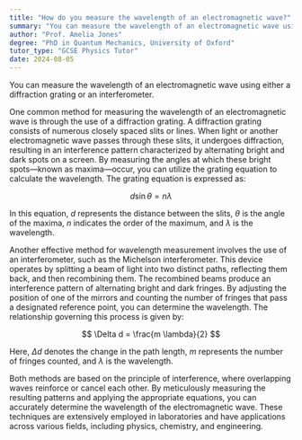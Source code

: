 ```yaml
---
title: "How do you measure the wavelength of an electromagnetic wave?"
summary: "You can measure the wavelength of an electromagnetic wave using a diffraction grating or an interferometer."
author: "Prof. Amelia Jones"
degree: "PhD in Quantum Mechanics, University of Oxford"
tutor_type: "GCSE Physics Tutor"
date: 2024-08-05
---
```


You can measure the wavelength of an electromagnetic wave using either a diffraction grating or an interferometer.

One common method for measuring the wavelength of an electromagnetic wave is through the use of a diffraction grating. A diffraction grating consists of numerous closely spaced slits or lines. When light or another electromagnetic wave passes through these slits, it undergoes diffraction, resulting in an interference pattern characterized by alternating bright and dark spots on a screen. By measuring the angles at which these bright spots—known as maxima—occur, you can utilize the grating equation to calculate the wavelength. The grating equation is expressed as:

$$
d \sin \theta = n \lambda
$$

In this equation, $d$ represents the distance between the slits, $\theta$ is the angle of the maxima, $n$ indicates the order of the maximum, and $\lambda$ is the wavelength.

Another effective method for wavelength measurement involves the use of an interferometer, such as the Michelson interferometer. This device operates by splitting a beam of light into two distinct paths, reflecting them back, and then recombining them. The recombined beams produce an interference pattern of alternating bright and dark fringes. By adjusting the position of one of the mirrors and counting the number of fringes that pass a designated reference point, you can determine the wavelength. The relationship governing this process is given by:

$$
\Delta d = \frac{m \lambda}{2}
$$

Here, $\Delta d$ denotes the change in the path length, $m$ represents the number of fringes counted, and $\lambda$ is the wavelength.

Both methods are based on the principle of interference, where overlapping waves reinforce or cancel each other. By meticulously measuring the resulting patterns and applying the appropriate equations, you can accurately determine the wavelength of the electromagnetic wave. These techniques are extensively employed in laboratories and have applications across various fields, including physics, chemistry, and engineering.
    